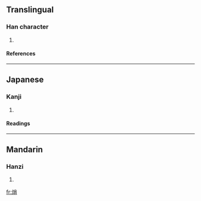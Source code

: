 ==Translingual==
===Han character===
{{Han char|rn=86|rad=火|as=07|sn=11|four=|canj=火火月 (FFB)}}
# {{defn|Han|sort=火07}}
====References====
{{Han ref|kx=0672.190|dkj=19074|dj=1081.030|hdz=32204.070|uh=7107|ud=28935}}

----
==Japanese==
===Kanji===
{{ja-kanji|grade=|rs=火07}}
# {{defn|Japanese}} 
====Readings====
{{ja-readings|on=[[しょう]] (shō), [[そう]] (sō)|kun=[[かわす]] (kawasu), [[かわかす]] (kawakasu), [[とろかす]] (torokasu)}}

----
==Mandarin==
===Hanzi===
{{cmn-hanzi|pin=[[xiāo]] ([[xiao1]])|wg=hsiao<sup>1</sup>}}
# {{defn|Mandarin}}

[[fr:焇]]
